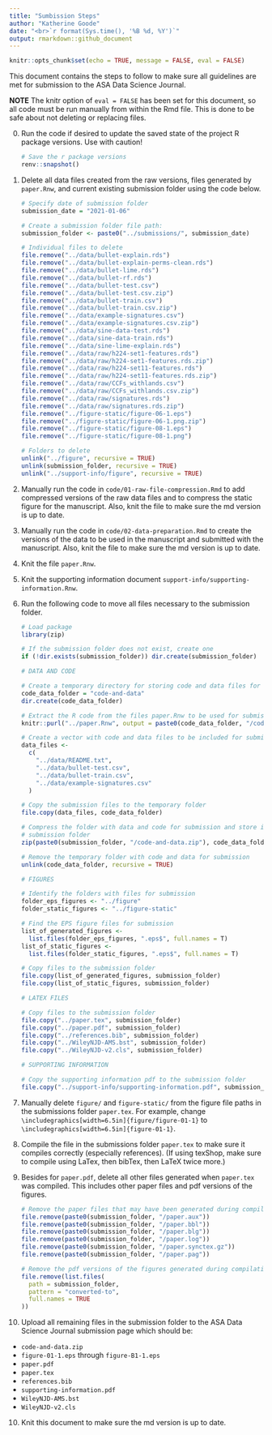```yaml
---
title: "Sumbission Steps"
author: "Katherine Goode"
date: "<br>`r format(Sys.time(), '%B %d, %Y')`"
output: rmarkdown::github_document
---
```


```r
knitr::opts_chunk$set(echo = TRUE, message = FALSE, eval = FALSE)
```

This document contains the steps to follow to make sure all guidelines are met for submission to the ASA Data Science Journal.

**NOTE** The knitr option of `eval = FALSE` has been set for this document, so all code must be run manually from within the Rmd file. This is done to be safe about not deleting or replacing files.

0. Run the code if desired to update the saved state of the project R package versions. Use with caution!

    ```r
    # Save the r package versions
    renv::snapshot()
    ```

1. Delete all data files created from the raw versions, files generated by `paper.Rnw`, and current existing submission folder using the code below. 

    ```r
    # Specify date of submission folder
    submission_date = "2021-01-06"
    
    # Create a submission folder file path:
    submission_folder <- paste0("../submissions/", submission_date)
    
    # Individual files to delete
    file.remove("../data/bullet-explain.rds")
    file.remove("../data/bullet-explain-perms-clean.rds")
    file.remove("../data/bullet-lime.rds")
    file.remove("../data/bullet-rf.rds")
    file.remove("../data/bullet-test.csv")
    file.remove("../data/bullet-test.csv.zip")
    file.remove("../data/bullet-train.csv")
    file.remove("../data/bullet-train.csv.zip")
    file.remove("../data/example-signatures.csv")
    file.remove("../data/example-signatures.csv.zip")
    file.remove("../data/sine-data-test.rds")
    file.remove("../data/sine-data-train.rds")
    file.remove("../data/sine-lime-explain.rds")
    file.remove("../data/raw/h224-set1-features.rds")
    file.remove("../data/raw/h224-set1-features.rds.zip")
    file.remove("../data/raw/h224-set11-features.rds")
    file.remove("../data/raw/h224-set11-features.rds.zip")
    file.remove("../data/raw/CCFs_withlands.csv")
    file.remove("../data/raw/CCFs_withlands.csv.zip")
    file.remove("../data/raw/signatures.rds")
    file.remove("../data/raw/signatures.rds.zip")
    file.remove("../figure-static/figure-06-1.eps")
    file.remove("../figure-static/figure-06-1.png.zip")
    file.remove("../figure-static/figure-08-1.eps")
    file.remove("../figure-static/figure-08-1.png")
    
    # Folders to delete
    unlink("../figure", recursive = TRUE)
    unlink(submission_folder, recursive = TRUE)
    unlink("../support-info/figure", recursive = TRUE)
    ```

2. Manually run the code in `code/01-raw-file-compression.Rmd` to add compressed versions of the raw data files and to compress the static figure for the manuscript. Also, knit the file to make sure the md version is up to date.

3. Manually run the code in `code/02-data-preparation.Rmd` to create the versions of the data to be used in the manuscript and submitted with the manuscript. Also, knit the file to make sure the md version is up to date.

4. Knit the file `paper.Rnw`.

5. Knit the supporting information document `support-info/supporting-information.Rnw`.

6. Run the following code to move all files necessary to the submission folder.

    ```r
    # Load package
    library(zip)
    
    # If the submission folder does not exist, create one
    if (!dir.exists(submission_folder)) dir.create(submission_folder) 
    
    # DATA AND CODE
    
    # Create a temporary directory for storing code and data files for submission
    code_data_folder = "code-and-data"
    dir.create(code_data_folder) 
    
    # Extract the R code from the files paper.Rnw to be used for submission
    knitr::purl("../paper.Rnw", output = paste0(code_data_folder, "/code.R"))
    
    # Create a vector with code and data files to be included for submission 
    data_files <-
      c(
        "../data/README.txt",
        "../data/bullet-test.csv",
        "../data/bullet-train.csv",
        "../data/example-signatures.csv"
      )
    
    # Copy the submission files to the temporary folder
    file.copy(data_files, code_data_folder)
    
    # Compress the folder with data and code for submission and store it in the 
    # submission folder
    zip(paste0(submission_folder, "/code-and-data.zip"), code_data_folder)
    
    # Remove the temporary folder with code and data for submission
    unlink(code_data_folder, recursive = TRUE)
    
    # FIGURES 
    
    # Identify the folders with files for submission
    folder_eps_figures <- "../figure"
    folder_static_figures <- "../figure-static"
    
    # Find the EPS figure files for submission
    list_of_generated_figures <-
      list.files(folder_eps_figures, ".eps$", full.names = T)
    list_of_static_figures <-
      list.files(folder_static_figures, ".eps$", full.names = T)
    
    # Copy files to the submission folder
    file.copy(list_of_generated_figures, submission_folder)
    file.copy(list_of_static_figures, submission_folder)
    
    # LATEX FILES
    
    # Copy files to the submission folder
    file.copy("../paper.tex", submission_folder)
    file.copy("../paper.pdf", submission_folder)
    file.copy("../references.bib", submission_folder)
    file.copy("../WileyNJD-AMS.bst", submission_folder)
    file.copy("../WileyNJD-v2.cls", submission_folder)
    
    # SUPPORTING INFORMATION
    
    # Copy the supporting information pdf to the submission folder
    file.copy("../support-info/supporting-information.pdf", submission_folder)
    ```

7. Manually delete `figure/` and `figure-static/` from the figure file paths in the submissions folder `paper.tex`. For example, change `\includegraphics[width=6.5in]{figure/figure-01-1}` to `\includegraphics[width=6.5in]{figure-01-1}`.

8. Compile the file in the submissions folder `paper.tex` to make sure it compiles correctly (especially references). (If using texShop, make sure to compile using LaTex, then bibTex, then LaTeX twice more.)

9. Besides for `paper.pdf`, delete all other files generated when `paper.tex` was compiled. This includes other paper files and pdf versions of the figures.

    ```r
    # Remove the paper files that may have been generated during compilation
    file.remove(paste0(submission_folder, "/paper.aux"))
    file.remove(paste0(submission_folder, "/paper.bbl"))
    file.remove(paste0(submission_folder, "/paper.blg"))
    file.remove(paste0(submission_folder, "/paper.log"))
    file.remove(paste0(submission_folder, "/paper.synctex.gz"))
    file.remove(paste0(submission_folder, "/paper.pag"))
    
    # Remove the pdf versions of the figures generated during compilation
    file.remove(list.files(
      path = submission_folder,
      pattern = "converted-to",
      full.names = TRUE
    ))
    ```
    
10. Upload all remaining files in the submission folder to the ASA Data Science Journal submission page which should be:

  - `code-and-data.zip`
  - `figure-01-1.eps` through `figure-B1-1.eps`
  - `paper.pdf`
  - `paper.tex`
  - `references.bib`
  - `supporting-information.pdf`
  - `WileyNJD-AMS.bst`
  - `WileyNJD-v2.cls`

10. Knit this document to make sure the md version is up to date.
